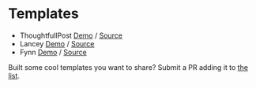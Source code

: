 # Templates

- ThoughtfullPost [Demo](https://thoughtfull-post-mailing.vercel.app/) / [Source](https://github.com/sofn-xyz/mailing-templates/tree/main/thoughtful-post)
- Lancey [Demo](https://lancey-mailing.vercel.app/) / [Source](https://github.com/sofn-xyz/mailing-templates/tree/main/lancey)
- Fynn [Demo](https://fynn-mailing.vercel.app/) / [Source](https://github.com/sofn-xyz/mailing-templates/tree/main/fynn)

Built some cool templates you want to share? Submit a PR adding it to [the list]("https://github.com/sofn-xyz/mailing/blob/main/packages/cli/src/generator_templates/js/emails/index.js").
